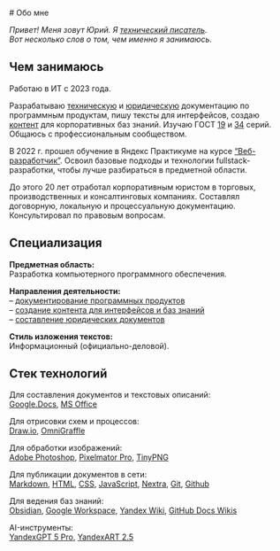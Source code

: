 
<br />
# Обо мне

*Привет! Меня зовут Юрий. Я [технический писатель](/blog/kto-takoy-tekhnicheskiy-pisatel).*  
*Вот несколько слов о том, чем именно я занимаюсь.*

## Чем занимаюсь

Работаю в ИТ с 2023 года.

Разрабатываю [техническую](/about/dokumentirovaniye-programmnykh-produktov) и [юридическую](/about/sostavleniye-yuridicheskikh-dokumentov) документацию по программным продуктам, пишу тексты для интерфейсов, создаю [контент](/about/sozdaniye-kontenta) для корпоративных баз знаний. Изучаю ГОСТ [19](/knowledge-base/standards/gost-19) и [34](/knowledge-base/standards/gost-34) серий. Общаюсь с профессиональным сообществом.

В 2022 г. прошел обучение в Яндекс Практикуме на курсе [“Веб-разработчик”](https://practicum.yandex.ru/web/). Освоил базовые подходы и технологии fullstack-разработки, чтобы лучше разбираться в предметной области.

До этого 20 лет отработал корпоративным юристом в торговых, производственных и консалтинговых компаниях. Составлял договорную, локальную и процессуальную документацию. Консультировал по правовым вопросам.

## Специализация

**Предметная область:**  
Разработка компьютерного программного обеспечения.

**Направления деятельности:**  
– [документирование программных продуктов](/about/dokumentirovaniye-programmnykh-produktov)  
– [создание контента для интерфейсов и баз знаний](/about/sozdaniye-kontenta)  
– [составление юридических документов](/about/sostavleniye-yuridicheskikh-dokumentov)  

**Стиль изложения текстов:**  
Информационный (официально-деловой).

## Стек технологий

Для составления документов и текстовых описаний:  
[Google.Docs](https://workspace.google.com/intl/ru/products/docs), [MS Office](https://www.microsoft.com/ru-ru/microsoft-365/microsoft-office)

Для отрисовки схем и процессов:  
[Draw.io](https://www.drawio.com), [OmniGraffle](https://www.omnigroup.com)

Для обработки изображений:  
[Adobe Photoshop](https://www.adobe.com/ru/products/photoshop.html), [Pixelmator Pro](https://www.pixelmator.com/pro/), [TinyPNG](https://tinypng.com)

Для публикации документов в сети:  
[Markdown](https://www.markdownguide.org/), [HTML](https://html.spec.whatwg.org/multipage/), [CSS](https://www.w3.org/Style/CSS/Overview.ru.html), [JavaScript](https://www.ecma-international.org/publications-and-standards/standards/ecma-262/), [Nextra](https://nextra.site/), [Git](https://git-scm.com/doc), [Github](https://github.com/)

Для ведения баз знаний:  
[Obsidian](https://obsidian.md), [Google Workspace](https://workspace.google.com/), [Yandex Wiki](https://yandex.cloud/ru/docs/wiki/), [GitHub Docs Wikis](https://docs.github.com/ru/communities/documenting-your-project-with-wikis/about-wikis)

AI-инструменты:  
[YandexGPT 5 Pro](https://ya.ru/ai/gpt), [YandexART 2.5](https://ya.ru/ai/art)